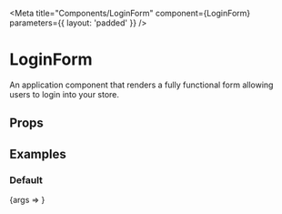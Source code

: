 

<Meta title="Components/LoginForm" component={LoginForm} parameters={{ layout: 'padded' }} />

# LoginForm

An application component that renders a fully functional form allowing users to login into your store.

## Props

<ArgsTable of={LoginForm} />

## Examples

### Default

<Preview>
  <Story name="Default">{args => <LoginForm {...args} />}</Story>
</Preview>
